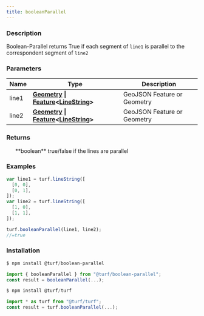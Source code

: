 ```yaml
---
title: booleanParallel
---
```


    
### Description

Boolean-Parallel returns True if each segment of `line1` is parallel to the correspondent segment of `line2`

### Parameters

| Name  | Type                                                                                                                                                                                            | Description                 |
| ----- | ----------------------------------------------------------------------------------------------------------------------------------------------------------------------------------------------- | --------------------------- |
| line1 | **[Geometry](https://tools.ietf.org/html/rfc7946#section-3.1) \| [Feature](https://tools.ietf.org/html/rfc7946#section-3.2)\<[LineString](https://tools.ietf.org/html/rfc7946#section-3.1.4)>** | GeoJSON Feature or Geometry |
| line2 | **[Geometry](https://tools.ietf.org/html/rfc7946#section-3.1) \| [Feature](https://tools.ietf.org/html/rfc7946#section-3.2)\<[LineString](https://tools.ietf.org/html/rfc7946#section-3.1.4)>** | GeoJSON Feature or Geometry |

### Returns

<ul>
  **boolean** true/false if the lines are parallel

</ul>

### Examples

```javascript
var line1 = turf.lineString([
  [0, 0],
  [0, 1],
]);
var line2 = turf.lineString([
  [1, 0],
  [1, 1],
]);

turf.booleanParallel(line1, line2);
//=true
```

### Installation

```javascript
$ npm install @turf/boolean-parallel

import { booleanParallel } from "@turf/boolean-parallel";
const result = booleanParallel(...);
```

```javascript
$ npm install @turf/turf

import * as turf from "@turf/turf";
const result = turf.booleanParallel(...);
```
